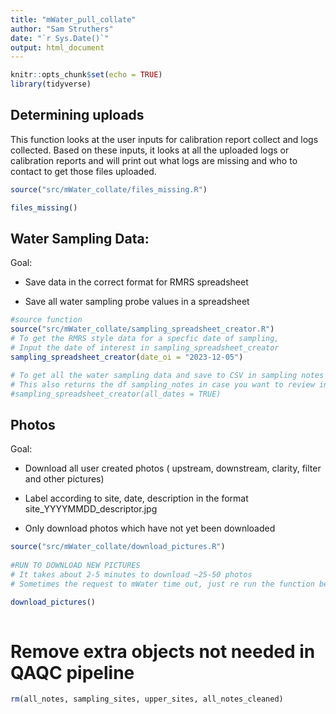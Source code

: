 ```yaml
---
title: "mWater_pull_collate"
author: "Sam Struthers"
date: "`r Sys.Date()`"
output: html_document
---
```


```r
knitr::opts_chunk$set(echo = TRUE)
library(tidyverse)
```


## Determining uploads

This function looks at the user inputs for calibration report collect and logs collected. Based on these inputs, it looks at all the uploaded logs or calibration reports and will print out what logs are missing and who to contact to get those files uploaded.

```r

source("src/mWater_collate/files_missing.R")

files_missing()

```

## Water Sampling Data:

Goal:

-   Save data in the correct format for RMRS spreadsheet

-   Save all water sampling probe values in a spreadsheet

```r
#source function
source("src/mWater_collate/sampling_spreadsheet_creator.R")
# To get the RMRS style data for a specfic date of sampling, 
# Input the date of interest in sampling_spreadsheet_creator
sampling_spreadsheet_creator(date_oi = "2023-12-05")

# To get all the water sampling data and save to CSV in sampling notes
# This also returns the df sampling_notes in case you want to review in R
#sampling_spreadsheet_creator(all_dates = TRUE)
```

## Photos

Goal:

-   Download all user created photos ( upstream, downstream, clarity, filter and other pictures)

-   Label according to site, date, description in the format site_YYYYMMDD_descriptor.jpg

-   Only download photos which have not yet been downloaded

```r
source("src/mWater_collate/download_pictures.R")
  
#RUN TO DOWNLOAD NEW PICTURES
# It takes about 2-5 minutes to download ~25-50 photos
# Sometimes the request to mWater time out, just re run the function below if that happens

download_pictures()
        

```

# Remove extra objects not needed in QAQC pipeline
```r
rm(all_notes, sampling_sites, upper_sites, all_notes_cleaned)
```

